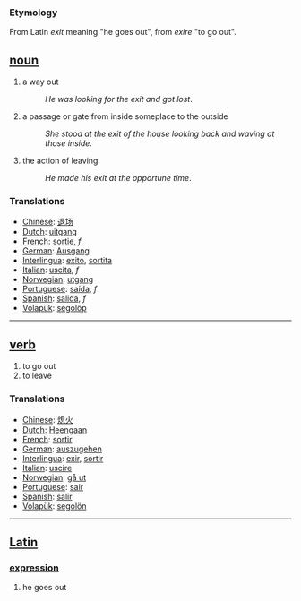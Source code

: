 === Etymology ===
From Latin ''exit'' meaning "he goes out", from ''exire'' "to go out".


== [[noun]] ==
# a way out
#:''He was looking for the exit and got lost''.
# a passage or gate from inside someplace to the outside
#:''She stood at the exit of the house looking back and waving at those inside''.
# the action of leaving
#:''He made his exit at the opportune time''.

=== Translations ===
*[[Chinese]]: [[退场]]
*[[Dutch]]: [[uitgang]]
*[[French]]: [[sortie]], ''f''
*[[German]]: [[Ausgang]]
*[[Interlingua]]: [[exito]], [[sortita]]
*[[Italian]]: [[uscita]], ''f''
*[[Norwegian]]: [[utgang]]
*[[Portuguese]]: [[saída]], ''f''
*[[Spanish]]: [[salida]], ''f''
*[[Volapük]]: [[segolöp]]

----

== [[verb]] ==
# to go out
# to leave

=== Translations ===
*[[Chinese]]: [[熄火]]
*[[Dutch]]: [[Heengaan]]
*[[French]]: [[sortir]]
*[[German]]: [[auszugehen]]
*[[Interlingua]]: [[exir]], [[sortir]]
*[[Italian]]: [[uscire]]
*[[Norwegian]]: [[gå ut]]
*[[Portuguese]]: [[sair]]
*[[Spanish]]: [[salir]]
*[[Volapük]]: [[segolön]]

----

== [[Latin]] ==
=== [[expression]] ===
# he goes out